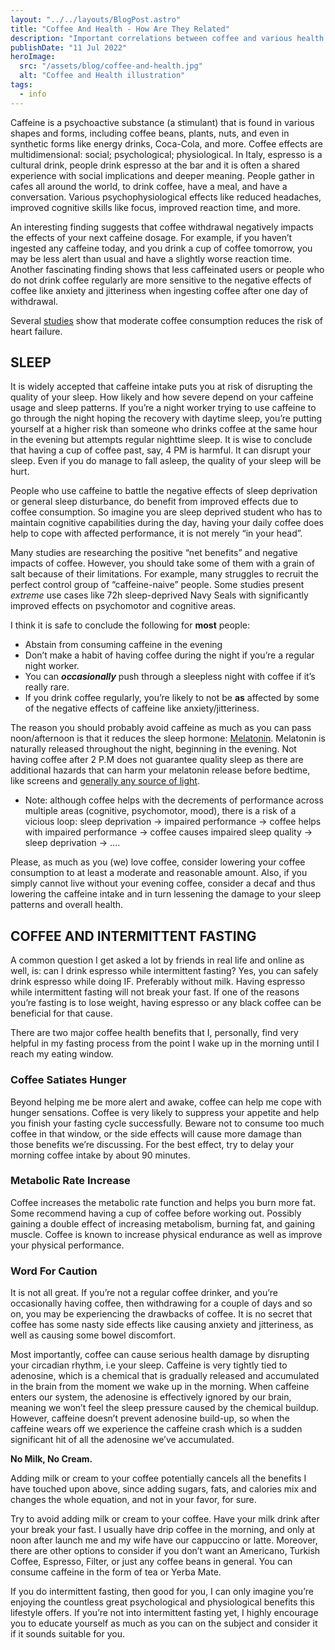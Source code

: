 ```yaml
---
layout: "../../layouts/BlogPost.astro"
title: "Coffee And Health - How Are They Related"
description: "Important correlations between coffee and various health subjects"
publishDate: "11 Jul 2022"
heroImage:
  src: "/assets/blog/coffee-and-health.jpg"
  alt: "Coffee and Health illustration"
tags:
  - info
---
```


Caffeine is a psychoactive substance (a stimulant) that is found in various shapes and forms, including coffee beans, plants, nuts, and even in synthetic forms like energy drinks, Coca-Cola, and more. Coffee effects are multidimensional: social; psychological; physiological. In Italy, espresso is a cultural drink, people drink espresso at the bar and it is often a shared experience with social implications and deeper meaning. People gather in cafes all around the world, to drink coffee, have a meal, and have a conversation. Various psychophysiological effects like reduced headaches, improved cognitive skills like focus, improved reaction time, and more.

An interesting finding suggests that coffee withdrawal negatively impacts the effects of your next caffeine dosage. For example, if you haven’t ingested any caffeine today, and you drink a cup of coffee tomorrow, you may be less alert than usual and have a slightly worse reaction time. Another fascinating finding shows that less caffeinated users or people who do not drink coffee regularly are more sensitive to the negative effects of coffee like anxiety and jitteriness when ingesting coffee after one day of withdrawal. 

Several [studies](https://www.heart.org/en/news/2021/02/09/coffee-may-help-reduce-risk-for-heart-failure) show that moderate coffee consumption reduces the risk of heart failure.


## SLEEP

It is widely accepted that caffeine intake puts you at risk of disrupting the quality of your sleep. How likely and how severe depend on your caffeine usage and sleep patterns. If you’re a night worker trying to use caffeine to go through the night hoping the recovery with daytime sleep, you’re putting yourself at a higher risk than someone who drinks coffee at the same hour in the evening but attempts regular nighttime sleep. It is wise to conclude that having a cup of coffee past, say, 4 PM is harmful. It can disrupt your sleep. Even if you do manage to fall asleep, the quality of your sleep will be hurt. 

People who use caffeine to battle the negative effects of sleep deprivation or general sleep disturbance, do benefit from improved effects due to coffee consumption. So imagine you are sleep deprived student who has to maintain cognitive capabilities during the day, having your daily coffee does help to cope with affected performance, it is not merely “in your head”.

Many studies are researching the positive “net benefits” and negative impacts of coffee. However, you should take some of them with a grain of salt because of their limitations. For example, many struggles to recruit the perfect control group of “caffeine-naive” people. Some studies present _extreme_ use cases like 72h sleep-deprived Navy Seals with significantly improved effects on psychomotor and cognitive areas.

I think it is safe to conclude the following for **most** people:



* Abstain from consuming caffeine in the evening
* Don’t make a habit of having coffee during the night if you’re a regular night worker.
* You can **_occasionally_** push through a sleepless night with coffee if it’s really rare.
* If you drink coffee regularly, you’re likely to not be **as** affected by some of the negative effects of caffeine like anxiety/jitteriness. 

The reason you should probably avoid caffeine as much as you can pass noon/afternoon is that it reduces the sleep hormone: [Melatonin](https://www.nccih.nih.gov/health/melatonin-what-you-need-to-know). Melatonin is naturally released throughout the night, beginning in the evening. Not having coffee after 2 P.M does not guarantee quality sleep as there are additional hazards that can harm your melatonin release before bedtime, like screens and [generally any source of light](https://www.webmd.com/sleep-disorders/news/20110119/light-exposure-may-cut-production-of-melatonin).

* Note: although coffee helps with the decrements of performance across multiple areas (cognitive, psychomotor, mood), there is a risk of a vicious loop: sleep deprivation -> impaired performance -> coffee helps with impaired performance -> coffee causes impaired sleep quality -> sleep deprivation -> ….

Please, as much as you (we) love coffee, consider lowering your coffee consumption to at least a moderate and reasonable amount. Also, if you simply cannot live without your evening coffee, consider a decaf and thus lowering the caffeine intake and in turn lessening the damage to your sleep patterns and overall health.


## COFFEE AND INTERMITTENT FASTING

A common question I get asked a lot by friends in real life and online as well, is: can I drink espresso while intermittent fasting? Yes, you can safely drink espresso while doing IF. Preferably without milk. Having espresso while intermittent fasting will not break your fast. If one of the reasons you’re fasting is to lose weight, having espresso or any black coffee can be beneficial for that cause.

There are two major coffee health benefits that I, personally, find very helpful in my fasting process from the point I wake up in the morning until I reach my eating window.


### Coffee Satiates Hunger

Beyond helping me be more alert and awake, coffee can help me cope with hunger sensations. Coffee is very likely to suppress your appetite and help you finish your fasting cycle successfully. Beware not to consume too much coffee in that window, or the side effects will cause more damage than those benefits we’re discussing. For the best effect, try to delay your morning coffee intake by about 90 minutes. 


### Metabolic Rate Increase 

Coffee increases the metabolic rate function and helps you burn more fat. Some recommend having a cup of coffee before working out. Possibly gaining a double effect of increasing metabolism, burning fat, and gaining muscle. Coffee is known to increase physical endurance as well as improve your physical performance.


### Word For Caution

It is not all great. If you’re not a regular coffee drinker, and you’re occasionally having coffee, then withdrawing for a couple of days and so on, you may be experiencing the drawbacks of coffee. It is no secret that coffee has some nasty side effects like causing anxiety and jitteriness, as well as causing some bowel discomfort. 

Most importantly, coffee can cause serious health damage by disrupting your circadian rhythm, i.e your sleep. Caffeine is very tightly tied to adenosine, which is a chemical that is gradually released and accumulated in the brain from the moment we wake up in the morning. When caffeine enters our system, the adenosine is effectively ignored by our brain, meaning we won’t feel the sleep pressure caused by the chemical buildup. However, caffeine doesn’t prevent adenosine build-up, so when the caffeine wears off we experience the caffeine crash which is a sudden significant hit of all the adenosine we’ve accumulated. 

**No Milk, No Cream.**

Adding milk or cream to your coffee potentially cancels all the benefits I have touched upon above, since adding sugars, fats, and calories mix and changes the whole equation, and not in your favor, for sure.

Try to avoid adding milk or cream to your coffee. Have your milk drink after your break your fast. I usually have drip coffee in the morning, and only at noon after launch me and my wife have our cappuccino or latte. Moreover, there are other options to consider if you don’t want an Americano, Turkish Coffee, Espresso, Filter, or just any coffee beans in general. You can consume caffeine in the form of tea or Yerba Mate. 

If you do intermittent fasting, then good for you, I can only imagine you’re enjoying the countless great psychological and physiological benefits this lifestyle offers. If you’re not into intermittent fasting yet, I highly encourage you to educate yourself as much as you can on the subject and consider it if it sounds suitable for you.
